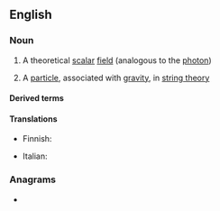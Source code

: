 ==English==
{{wikipedia}}

===Noun===
{{en-noun}}

# {{lb|en|physics}} A theoretical [[scalar]] [[field]] (analogous to the [[photon]])
# {{lb|en|physics}} A [[particle]], associated with [[gravity]], in [[string theory]]

====Derived terms====
{{der2|lang=en
|axiodilaton
|dilatino
|dilatonic
|technidilaton}}

====Translations====
{{trans-top|scalar field}}
{{trans-mid}}
{{trans-bottom}}

{{trans-top|particle}}
* Finnish: {{t|fi|dilatoni}}
{{trans-mid}}
* Italian: {{t|it|dilatone|m}}
{{trans-bottom}}

===Anagrams===
* {{anagrams|en|talonid}}